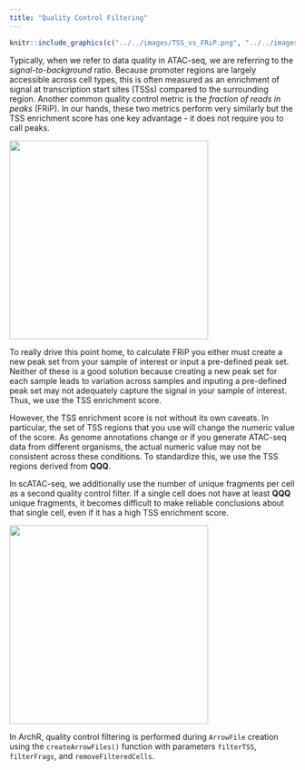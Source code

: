 ```yaml
---
title: "Quality Control Filtering"
---
```


```r
knitr::include_graphics(c("../../images/TSS_vs_FRiP.png", "../../images/Frags_vs_TSS.png"))
```

Typically, when we refer to data quality in ATAC-seq, we are referring to the _signal-to-background_ ratio. Because promoter regions are largely accessible across cell types, this is often measured as an enrichment of signal at transcription start sites (TSSs) compared to the surrounding region. Another common quality control metric is the _fraction of reads in peaks_ (FRiP). In our hands, these two metrics perform very similarly but the TSS enrichment score has one key advantage - it does not require you to call peaks.

![](../../images/TSS_vs_FRiP.png){width=350px}

To really drive this point home, to calculate FRiP you either must create a new peak set from your sample of interest or input a pre-defined peak set. Neither of these is a good solution because creating a new peak set for each sample leads to variation across samples and inputing a pre-defined peak set may not adequately capture the signal in your sample of interest. Thus, we use the TSS enrichment score.

However, the TSS enrichment score is not without its own caveats. In particular, the set of TSS regions that you use will change the numeric value of the score. As genome annotations change or if you generate ATAC-seq data from different organisms, the actual numeric value may not be consistent across these conditions. To standardize this, we use the TSS regions derived from __QQQ__.

In scATAC-seq, we additionally use the number of unique fragments per cell as a second quality control filter. If a single cell does not have at least __QQQ__ unique fragments, it becomes difficult to make reliable conclusions about that single cell, even if it has a high TSS enrichment score.

![](../../images/Frags_vs_TSS.png){width=350px}

In ArchR, quality control filtering is performed during `ArrowFile` creation using the `createArrowFiles()` function with parameters `filterTSS`, `filterFrags`, and `removeFilteredCells`.